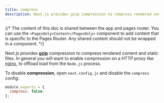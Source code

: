 ```yaml
---
title: compress
description: Next.js provides gzip compression to compress rendered content and static files, it only works with the server target. Learn more about it here.
---
```


{/* The content of this doc is shared between the app and pages router. You can use the `<PagesOnly>Content</PagesOnly>` component to add content that is specific to the Pages Router. Any shared content should not be wrapped in a component. */}

Next.js provides [**gzip**](https://tools.ietf.org/html/rfc6713#section-3) compression to compress rendered content and static files. In general you will want to enable compression on a HTTP proxy like [nginx](https://www.nginx.com/), to offload load from the `Node.js` process.

To disable **compression**, open `next.config.js` and disable the `compress` config:

```js title="next.config.js"
module.exports = {
  compress: false,
};
```
